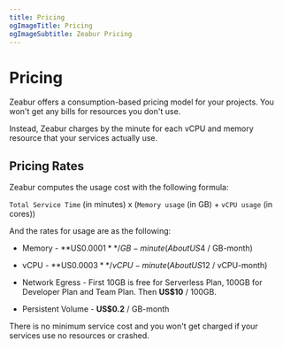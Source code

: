 ```yaml
---
title: Pricing
ogImageTitle: Pricing
ogImageSubtitle: Zeabur Pricing
---
```


<WorkingInProgress />

# Pricing

Zeabur offers a consumption-based pricing model for your projects. You won't get any bills for resources you don't use.

Instead, Zeabur charges by the minute for each vCPU and memory resource that your services actually use.

## Pricing Rates

Zeabur computes the usage cost with the following formula:

`Total Service Time` (in minutes) x (`Memory usage` (in GB) + `vCPU usage` (in cores))

And the rates for usage are as the following:

- Memory - **US$0.0001** / GB-minute (About US$4 / GB-month)

- vCPU - **US$0.0003** / vCPU-minute (About US$12 / vCPU-month)

- Network Egress - First 10GB is free for Serverless Plan, 100GB for Developer Plan and Team Plan. Then **US$10** / 100GB.

- Persistent Volume - **US$0.2** / GB-month

There is no minimum service cost and you won't get charged if your services use no resources or crashed.
